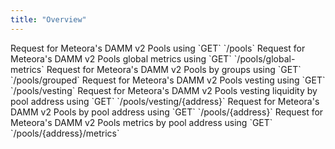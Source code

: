 ```yaml
---
title: "Overview"
---
```


<CardGroup>
  <Card title="list_pools"  icon="file-code" iconType="solid" href="/api-reference/pools/list_pools">
    Request for Meteora's DAMM v2 Pools using `GET` `/pools`
  </Card>
  <Card title="get_global_metrics"  icon="file-code" iconType="solid" href="/api-reference/pools/get_global_metrics">
    Request for Meteora's DAMM v2 Pools global metrics using `GET` `/pools/global-metrics`
  </Card>
  <Card title="grouped_pools"  icon="file-code" iconType="solid" href="/api-reference/pools/grouped_pools">
    Request for Meteora's DAMM v2 Pools by groups using `GET` `/pools/grouped`
  </Card>
  <Card title="get_pool_vesting_list"  icon="file-code" iconType="solid" href="/api-reference/pools/get_pool_vesting_list">
    Request for Meteora's DAMM v2 Pools vesting using `GET` `/pools/vesting`
  </Card>
  <Card title="get_pool_vesting_liquidity"  icon="file-code" iconType="solid" href="/api-reference/pools/get_pool_vesting_liquidity">
    Request for Meteora's DAMM v2 Pools vesting liquidity by pool address using `GET` `/pools/vesting/{address}`
  </Card>
  <Card title="get_pool"  icon="file-code" iconType="solid" href="/api-reference/pools/get_pool">
    Request for Meteora's DAMM v2 Pools by pool address using `GET` `/pools/{address}`
  </Card>
  <Card title="get_pool_metrics"  icon="file-code" iconType="solid" href="/api-reference/pools/get_pool_metrics">
    Request for Meteora's DAMM v2 Pools metrics by pool address using `GET` `/pools/{address}/metrics`
  </Card>
</CardGroup>